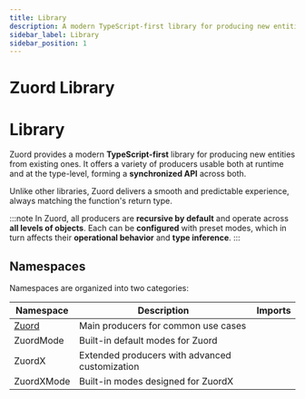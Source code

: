 ```yaml
---
title: Library
description: A modern TypeScript-first library for producing new entities from existing ones, usable at both runtime and type level.
sidebar_label: Library
sidebar_position: 1
---
```


# Zuord Library

# Library

Zuord provides a modern **TypeScript-first** library for producing new entities from existing ones. It offers a variety of producers usable both at runtime and at the type-level, forming a **synchronized API** across both.

Unlike other libraries, Zuord delivers a smooth and predictable experience, always matching the function's return type.

:::note
In Zuord, all producers are **recursive by default** and operate across **all levels of objects**. Each can be **configured** with preset modes, which in turn affects their **operational behavior** and **type inference**.
:::

## Namespaces

Namespaces are organized into two categories:

| Namespace | Description | Imports |
|-----------|-------------|---------|
| [Zuord](/docs/api/library/zuord) | Main producers for common use cases | |
| ZuordMode | Built-in default modes for Zuord | |
| ZuordX | Extended producers with advanced customization | |
| ZuordXMode | Built-in modes designed for ZuordX | |
